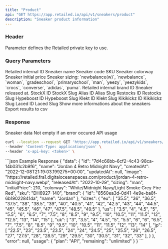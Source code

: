 ```yaml
---
title: "Product"
api: "GET https://app.retailed.io/api/v1/sneakers/product"
description: "Sneaker product information"
---
```


### Header

<ParamField header="x-api-key" type="string" required={true}>
    Parameter defines the Retailed private key to use.
</ParamField>

### Query Parameters

<ParamField query="id" type="string" optional={true} placeholder="b5242fa5-48a4-444f-bd08-6a5db282b97b">
    Retailed internal ID
</ParamField>

<ParamField query="name" type="string" optional={true} placeholder="Jordan">
    Sneaker name
</ParamField>

<ParamField query="sku" type="string" optional={true} placeholder="DV6773-220">
    Sneaker code SKU
</ParamField>

<ParamField query="colorway" type="string" optional={true} placeholder="Violet">
    Sneaker colorway
</ParamField>

<ParamField query="initial_price" type="integer" optional={true} placeholder="225">
    Sneaker initial price
</ParamField>

<ParamField query="sizing" type="string" optional={true} placeholder="woman">
    Sneaker sizing: `newbalance(w)`, `newbalance`, `woman`, `gradeschool`, `primaryschool`, `man`, `yeezy`, `yeezykids`, `crocs`, `converse`, `adidas`, `puma`.
</ParamField>

<ParamField query="brand_id" type="string" optional={true} placeholder="2bd9a45a-683b-11ed-9022-0242ac120002">
    Retailed internal brand ID
</ParamField>

<ParamField query="released_at" type="string" optional={true} placeholder="2021-07-27">
    Sneaker released at.
</ParamField>

<ParamField query="stockx_id" type="string" optional={true}>
    StockX ID
</ParamField>

<ParamField query="stockx_slug" type="string" optional={true}>
    StockX Slug
</ParamField>

<ParamField query="alias_id" type="string" optional={true}>
    Alias ID
</ParamField>

<ParamField query="alias_slug" type="string" optional={true}>
    Alias Slug
</ParamField>

<ParamField query="restocks_id" type="string" optional={true}>
    Restocks ID
</ParamField>

<ParamField query="restocks_slug" type="string" optional={true}>
    Restocks Slug
</ParamField>

<ParamField query="hypeboost_id" type="string" optional={true}>
    Hypeboost ID
</ParamField>

<ParamField query="hypeboost_slug" type="string" optional={true}>
    Hypeboost Slug
</ParamField>

<ParamField query="klekt_id" type="string" optional={true}>
    Klekt ID
</ParamField>

<ParamField query="klekt_slug" type="string" optional={true}>
    Klekt Slug
</ParamField>

<ParamField query="kikikickz_id" type="string" optional={true}>
    Kikikickz ID
</ParamField>

<ParamField query="kikikickz_slug" type="string" optional={true}>
    Kikikickz Slug
</ParamField>

<ParamField query="laced_id" type="string" optional={true}>
    Laced ID
</ParamField>

<ParamField query="laced_slug" type="string" optional={true}>
    Laced Slug
</ParamField>

<ParamField query="extended" type="boolean" optional={true} placeholder="true">
    Show more informations about the sneakers
</ParamField>

<ParamField query="csv" type="boolean" optional={true} placeholder="false">
    Export results to csv
</ParamField>

### Response

<ResponseField name="data" type="object">
    Sneaker data
</ResponseField>

<ResponseField name="error" type="object">
    Not empty if an error occured
</ResponseField>

<ResponseField name="usage" type="object">
    API usage
</ResponseField>

<RequestExample>

```bash Example Request
curl --location --request GET 'https://app.retailed.io/api/v1/sneakers/product?sku=DH6927-140' \
--header 'Content-Type: application/json' \
--header 'x-api-key: <token>' \
```

</RequestExample>

<ResponseExample>
```json Example Response
{
    "data": {
        "id": "7d4c66bb-6cf2-4c43-98ca-14b031c2b9f6",
        "name": "Jordan 4 Retro Midnight Navy",
        "createdAt": "2022-12-08T21:19:03.199275+00:00",
        "updatedAt": null,
        "image": "https://retailed.fra1.digitaloceanspaces.com/product/jordan-4-retro-midnight-navy.webp",
        "releasedAt": "2022-10-29",
        "sizing": "man",
        "initialPrice": 210,
        "colorway": "White/Midnight Navy/Light Smoke Grey-Fire Red",
        "sku": "DH6927-140",
        "brand": {
            "id": "8560ea3d-0d41-4e9e-ba8f-6b19022841da",
            "name": "Jordan"
        },
        "sizes": {
            "eu": [
                "35.5",
                "36",
                "36.5",
                "37.5",
                "38",
                "38.5",
                "39",
                "40",
                "40.5",
                "41",
                "42",
                "42.5",
                "43",
                "44",
                "44.5",
                "45",
                "45.5",
                "46",
                "47",
                "47.5",
                "48.5",
                "49.5"
            ],
            "us": [
                "3.5",
                "4",
                "4.5",
                "5",
                "5.5",
                "6",
                "6.5",
                "7",
                "7.5",
                "8",
                "8.5",
                "9",
                "9.5",
                "10",
                "10.5",
                "11",
                "11.5",
                "12",
                "12.5",
                "13",
                "14",
                "15"
            ],
            "uk": [
                "3",
                "3.5",
                "4",
                "4.5",
                "5",
                "5.5",
                "6",
                "6",
                "6.5",
                "7",
                "7.5",
                "8",
                "8.5",
                "9",
                "9.5",
                "10",
                "10.5",
                "11",
                "11.5",
                "12",
                "13",
                "14"
            ],
            "jp": [
                "22.5",
                "23",
                "23.5",
                "23.5",
                "24",
                "24",
                "24.5",
                "25",
                "25.5",
                "26",
                "26.5",
                "27",
                "27.5",
                "28",
                "28.5",
                "29",
                "29.5",
                "30",
                "30.5",
                "31",
                "32",
                "33"
            ],
        }
    },
    "error": null,
    "usage": {
        "plan": "API",
        "remaining": "unlimited"
    }
}
```
</ResponseExample>
